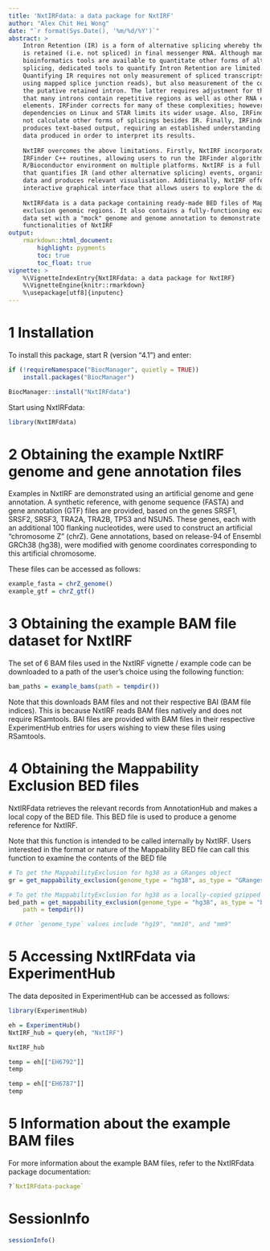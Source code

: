 ```yaml
---
title: 'NxtIRFdata: a data package for NxtIRF'
author: "Alex Chit Hei Wong"
date: "`r format(Sys.Date(), '%m/%d/%Y')`"
abstract: >
    Intron Retention (IR) is a form of alternative splicing whereby the intron 
    is retained (i.e. not spliced) in final messenger RNA. Although many 
    bioinformatics tools are available to quantitate other forms of alternative
    splicing, dedicated tools to quantify Intron Retention are limited. 
    Quantifying IR requires not only measurement of spliced transcripts (often 
    using mapped splice junction reads), but also measurement of the coverage of
    the putative retained intron. The latter requires adjustment for the fact 
    that many introns contain repetitive regions as well as other RNA expressing
    elements. IRFinder corrects for many of these complexities; however its 
    dependencies on Linux and STAR limits its wider usage. Also, IRFinder does
    not calculate other forms of splicings besides IR. Finally, IRFinder 
    produces text-based output, requiring an established understanding of the
    data produced in order to interpret its results.
    
    NxtIRF overcomes the above limitations. Firstly, NxtIRF incorporates the
    IRFinder C++ routines, allowing users to run the IRFinder algorithm in the
    R/Bioconductor environment on multiple platforms. NxtIRF is a full pipeline
    that quantifies IR (and other alternative splicing) events, organises the
    data and produces relevant visualisation. Additionally, NxtIRF offers an
    interactive graphical interface that allows users to explore the data.
    
    NxtIRFdata is a data package containing ready-made BED files of Mappability
    exclusion genomic regions. It also contains a fully-functioning example
    data set with a "mock" genome and genome annotation to demonstrate the
    functionalities of NxtIRF
output:
    rmarkdown::html_document:
        highlight: pygments
        toc: true
        toc_float: true
vignette: >
    %\VignetteIndexEntry{NxtIRFdata: a data package for NxtIRF}
    %\VignetteEngine{knitr::rmarkdown}
    %\usepackage[utf8]{inputenc}
---
```


# 1 Installation

To install this package, start R (version "4.1") and enter: 

```r
if (!requireNamespace("BiocManager", quietly = TRUE))
    install.packages("BiocManager")

BiocManager::install("NxtIRFdata")
```

Start using NxtIRFdata:

```r
library(NxtIRFdata)
```

# 2 Obtaining the example NxtIRF genome and gene annotation files

Examples in NxtIRF are demonstrated using an artificial genome and gene
annotation. A synthetic reference, with genome sequence (FASTA) and gene 
annotation (GTF) files are provided, based on the genes SRSF1, SRSF2, SRSF3, 
TRA2A, TRA2B, TP53 and NSUN5. These genes, each with an additional 100 flanking 
nucleotides, were used to construct an artificial "chromosome Z" (chrZ). 
Gene annotations, based on release-94 of Ensembl GRCh38 (hg38), were modified 
with genome coordinates corresponding to this artificial chromosome.

These files can be accessed as follows:

```r
example_fasta = chrZ_genome()
example_gtf = chrZ_gtf()
```

# 3 Obtaining the example BAM file dataset for NxtIRF

The set of 6 BAM files used in the NxtIRF vignette / example code can be
downloaded to a path of the user's choice using the following function:

```r
bam_paths = example_bams(path = tempdir())
```

Note that this downloads BAM files and not their respective BAI (BAM file 
indices). This is because NxtIRF reads BAM files natively and does not require
RSamtools. BAI files are provided with BAM files in their respective
ExperimentHub entries for users wishing to view these files using RSamtools.

# 4 Obtaining the Mappability Exclusion BED files

NxtIRFdata retrieves the relevant records from AnnotationHub and makes a local
copy of the BED file. This BED file is used to produce a genome reference
for NxtIRF.

Note that this function is intended to be called internally by NxtIRF. Users
interested in the format or nature of the Mappability BED file can call this
function to examine the contents of the BED file

```r

# To get the MappabilityExclusion for hg38 as a GRanges object
gr = get_mappability_exclusion(genome_type = "hg38", as_type = "GRanges")

# To get the MappabilityExclusion for hg38 as a locally-copied gzipped BED file
bed_path = get_mappability_exclusion(genome_type = "hg38", as_type = "bed.gz",
	path = tempdir())

# Other `genome_type` values include "hg19", "mm10", and "mm9"
```

# 5 Accessing NxtIRFdata via ExperimentHub

The data deposited in ExperimentHub can be accessed as follows:

```r
library(ExperimentHub)
```

```r
eh = ExperimentHub()
NxtIRF_hub = query(eh, "NxtIRF")

NxtIRF_hub

temp = eh[["EH6792"]]
temp

temp = eh[["EH6787"]]
temp
```

# 5 Information about the example BAM files

For more information about the example BAM files, refer to the NxtIRFdata
package documentation:

```r
?`NxtIRFdata-package`
```

# SessionInfo

```r
sessionInfo()
```